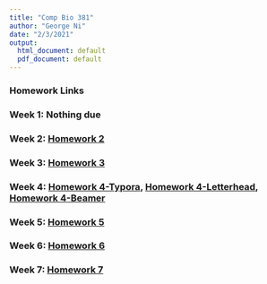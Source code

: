 ```yaml
---
title: "Comp Bio 381"
author: "George Ni"
date: "2/3/2021"
output:
  html_document: default
  pdf_document: default
---
```



### Homework Links

### Week 1: **Nothing due**

### Week 2: [Homework 2](Homework_02.html)

### Week 3: [Homework 3](Assignment_3_Ni.html)

### Week 4: [Homework 4-Typora](Assignment_4.html), [Homework 4-Letterhead](Letter_Test.pdf), [Homework 4-Beamer](01_Beamer_TEMPLATE.pdf)

### Week 5: [Homework 5](Assignment_5.html)

### Week 6: [Homework 6](Assignment_6.html)

### Week 7: [Homework 7](Assignment_7.html)

###

